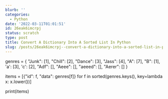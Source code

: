 ```yaml
---
blurb: ''
categories:
  - Python
date: '2022-03-11T01:01:51'
id: 26eak6imcrpj
status: scratch
type: post
title: Convert A Dictionary Into A Sorted List In Python
slug: /posts/26eak6imcrpj--convert-a-dictionary-into-a-sorted-list-in-python
---
```




genres = {
	"Junk": [1],
	"Chill": [2],
	"Dance": [3],
	"Jass": [4], 
	"A": [7],
	"B": [1],
	'a': [3],
	'c': [2], 
	"Adf": [],
	"Aeee": [],
	"aeeed": [],
	"Aerer": []
}

items = [{"id": f, "data": genres[f]} for f in sorted(genres.keys(), key=lambda x: x.lower())]

print(items)



